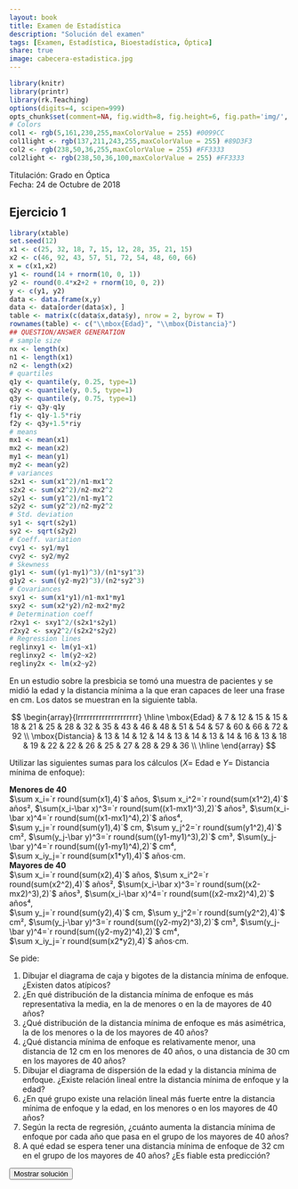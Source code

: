 ```yaml
---
layout: book
title: Examen de Estadística
description: "Solución del examen"
tags: [Examen, Estadística, Bioestadística, Óptica]
share: true
image: cabecera-estadistica.jpg
---
```


```r
library(knitr)
library(printr)
library(rk.Teaching)
options(digits=4, scipen=999)
opts_chunk$set(comment=NA, fig.width=8, fig.height=6, fig.path='img/', fig.align="center", dev="svg", digits=4, echo=FALSE, warning=FALSE, message=FALSE)
# Colors
col1 <- rgb(5,161,230,255,maxColorValue = 255) #0099CC
col1light <- rgb(137,211,243,255,maxColorValue = 255) #89D3F3
col2 <- rgb(238,50,36,255,maxColorValue = 255) #FF3333
col2light <- rgb(238,50,36,100,maxColorValue = 255) #FF3333
```

Titulación: Grado en Óptica  
Fecha: 24 de Octubre de 2018

## Ejercicio 1
```r
library(xtable)
set.seed(12)
x1 <- c(25, 32, 18, 7, 15, 12, 28, 35, 21, 15)
x2 <- c(46, 92, 43, 57, 51, 72, 54, 48, 60, 66) 
x = c(x1,x2)
y1 <- round(14 + rnorm(10, 0, 1))
y2 <- round(0.4*x2+2 + rnorm(10, 0, 2))
y <- c(y1, y2)
data <- data.frame(x,y)
data <- data[order(data$x), ]
table <- matrix(c(data$x,data$y), nrow = 2, byrow = T)
rownames(table) <- c("\\mbox{Edad}", "\\mbox{Distancia}")
## QUESTION/ANSWER GENERATION
# sample size
nx <- length(x)
n1 <- length(x1)
n2 <- length(x2)
# quartiles
q1y <- quantile(y, 0.25, type=1)
q2y <- quantile(y, 0.5, type=1)
q3y <- quantile(y, 0.75, type=1)
riy <- q3y-q1y
f1y <- q1y-1.5*riy
f2y <- q3y+1.5*riy
# means
mx1 <- mean(x1)
mx2 <- mean(x2)
my1 <- mean(y1)
my2 <- mean(y2)
# variances
s2x1 <- sum(x1^2)/n1-mx1^2
s2x2 <- sum(x2^2)/n2-mx2^2
s2y1 <- sum(y1^2)/n1-my1^2
s2y2 <- sum(y2^2)/n2-my2^2
# Std. deviation
sy1 <- sqrt(s2y1)
sy2 <- sqrt(s2y2)
# Coeff. variation
cvy1 <- sy1/my1
cvy2 <- sy2/my2
# Skewness
g1y1 <- sum((y1-my1)^3)/(n1*sy1^3)
g1y2 <- sum((y2-my2)^3)/(n2*sy2^3)
# Covariances
sxy1 <- sum(x1*y1)/n1-mx1*my1
sxy2 <- sum(x2*y2)/n2-mx2*my2
# Determination coeff
r2xy1 <- sxy1^2/(s2x1*s2y1)
r2xy2 <- sxy2^2/(s2x2*s2y2)
# Regression lines
reglinxy1 <- lm(y1~x1)
reglinxy2 <- lm(y2~x2)
regliny2x <- lm(x2~y2)
```

En un estudio sobre la presbicia se tomó una muestra de pacientes y se midió la edad y la distancia mínima a la que eran capaces de leer una frase en cm.
Los datos se muestran en la siguiente tabla.

$$
\begin{array}{lrrrrrrrrrrrrrrrrrrrr}
   \hline
\mbox{Edad} & 7 & 12 & 15 & 15 & 18 & 21 & 25 & 28 & 32 & 35 & 43 & 46 & 48 & 51 & 54 & 57 & 60 & 66 & 72 & 92 \\ 
  \mbox{Distancia} & 13 & 14 & 12 & 14 & 13 & 14 & 13 & 14 & 16 & 13 & 18 & 19 & 22 & 22 & 26 & 25 & 27 & 28 & 29 & 36 \\ 
   \hline
\end{array}
$$

Utilizar las siguientes sumas para los cálculos ($X$= Edad e $Y$= Distancia mínima de enfoque):

**Menores de 40**  
$\sum x_i=`r round(sum(x1),4)`$ años, $\sum x_i^2=`r round(sum(x1^2),4)`$ años², $\sum(x_i-\bar x)^3=`r round(sum((x1-mx1)^3),2)`$ años³, $\sum(x_i-\bar x)^4=`r round(sum((x1-mx1)^4),2)`$ años⁴,  
$\sum y_j=`r round(sum(y1),4)`$ cm, $\sum y_j^2=`r round(sum(y1^2),4)`$ cm², $\sum(y_j-\bar y)^3=`r round(sum((y1-my1)^3),2)`$ cm³, $\sum(y_j-\bar y)^4=`r round(sum((y1-my1)^4),2)`$ cm⁴,  
$\sum x_iy_j=`r round(sum(x1*y1),4)`$ años$\cdot$cm.  
**Mayores de 40**  
$\sum x_i=`r round(sum(x2),4)`$ años, $\sum x_i^2=`r round(sum(x2^2),4)`$ años², $\sum(x_i-\bar x)^3=`r round(sum((x2-mx2)^3),2)`$ años³, $\sum(x_i-\bar x)^4=`r round(sum((x2-mx2)^4),2)`$ años⁴,  
$\sum y_j=`r round(sum(y2),4)`$ cm, $\sum y_j^2=`r round(sum(y2^2),4)`$ cm², $\sum(y_j-\bar y)^3=`r round(sum((y2-my2)^3),2)`$ cm³, $\sum(y_j-\bar y)^4=`r round(sum((y2-my2)^4),2)`$ cm⁴,  
$\sum x_iy_j=`r round(sum(x2*y2),4)`$ años$\cdot$cm.

Se pide: 

1. Dibujar el diagrama de caja y bigotes de la distancia mínima de enfoque. ¿Existen datos atípicos?
2. ¿En qué distribución de la distancia mínima de enfoque es más representativa la media, en la de menores o en la de mayores de 40 años? 
3. ¿Qué distribución de la distancia mínima de enfoque es más asimétrica, la de los menores o la de los mayores de 40 años?
4. ¿Qué distancia mínima de enfoque es relativamente menor, una distancia de 12 cm en los menores de 40 años, o una distancia de 30 cm en los mayores de 40 años?
5. Dibujar el diagrama de dispersión de la edad y la distancia mínima de enfoque. ¿Existe relación lineal entre la distancia mínima de enfoque y la edad?
6. ¿En qué grupo existe una relación lineal más fuerte entre la distancia mínima de enfoque y la edad, en los menores o en los mayores de 40 años?
7. Según la recta de regresión, ¿cuánto aumenta la distancia mínima de enfoque por cada año que pasa en el grupo de los mayores de 40 años?
8. A qué edad se espera tener una distancia mínima de enfoque de 32 cm en el grupo de los mayores de 40 años? ¿Es fiable esta predicción?

<div><button class="solution">Mostrar solución</button></div>
<div id="solution" style="display: none">
1. 
```r
boxplot(y, horizontal = T, col=col1, xlab="Distancia mínima de enfoque (cm)", main="Diagrama de caja de la distribución de la\n distancia mínima de enfoque")
```

No hay datos atípicos.<br/>
2. Menores de 40: $\bar y=`r round(my1,4)`$ cm, $s_y=`r round(sy1,4)`$ cm y $cv_y=`r round(cvy1, 4)`$.<br/>
Mayores de 40: $\bar y=`r round(my2,4)`$ cm, $s_y=`r round(sy2,4)`$ cm y $cv_y=`r round(cvy2, 4)`$.<br/>
Así pues, la media es más representativa en los menores de 40 años ya que su coeficiente de variación es menor.<br/>
3. Menores de 40: $g_1=`r round(g1y1,2)`$<br/>
Mayores de 40: $g_1=`r round(g1y2,2)`$<br/>
Por tanto, la distribución de los menores de 40 es más asimétrica ya que el coeficiente de asimetría está más lejos de 0.<br/>
4. Menores de 40: $z(12)=`r round((12-my1)/sy1,2)`$.<br/>
Mayores de 40: $z(30)=`r round((30-my2)/sy2,2)`$.<br/>
Así pues, una distancia de 12 cm en menores de 40 es relativamente menor.<br/>
5. 
```r
plot(x, y, main="Diagrama de dipersión de la edad\ny la distancia mínima de enfoque", xlab="Edad", ylab="Distancia mínima de enfoque", col=col1, pch=16)
```

Se observan claramente dos tendencias, una para los menores de 40 y la otra para los mayores.
En el caso de los menores no parece haber una relación fuerte entre la distancia mínima de enfoque y la edad, mientras que en el caso de los mayores si parece que la hay y además es lineal.<br/>
6. Menores de 40: $r^2=`r round(r2xy1, 2)`$.<br/>
Mayores de 40: $r^2=`r round(r2xy2, 2)`$.<br/>
Por tanto, la relación lineal es más fuerte en los mayores de 40 ya que el coeficiente de determinación es mayor.<br/>
7. Recta de regresión de $Y$ sobre $X$ en los mayores de 40: $y=`r round(reglinxy2$coefficients[1],4)`+`r round(reglinxy2$coefficients[2],4)`x$.<br/>
Así pues, por cada año que pasa la distancia mínima de enfoque aumenta $`r round(reglinxy2$coefficients[2],4)`$ cm.<br/>
8. Recta de regresión de $X$ sobre $Y$ en los mayores de 40: $x=`r round(regliny2x$coefficients[1],4)`+`r round(regliny2x$coefficients[2],4)`y$.<br/>
$X(32)=`r round(regliny2x$coefficients[1]+regliny2x$coefficients[2]*32.4)`$ años. Según el coeficiente de determinación la predicción es muy fiable, aunque el tamaño muestral no es muy grande y eso resta un poco de fiabilidad.
</div>